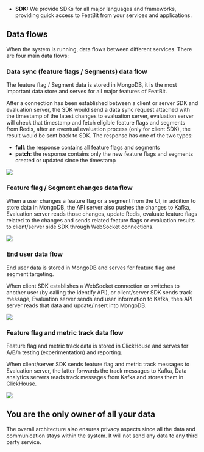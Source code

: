 * **SDK:** We provide SDKs for all major languages and frameworks, providing quick access to FeatBit from your services and applications.

## Data flows

When the system is running, data flows between different services. There are four main data flows:

### Data sync (feature flags / Segments) data flow

The feature flag / Segment data is stored in MongoDB, it is the most important data store and serves for all major features of FeatBit.

After a connection has been established between a client or server SDK and evaluation server, the SDK would send a data sync request attached with the timestamp of the latest changes to evaluation server, evaluation server will check that timestamp and fetch eligible feature flags and segments from Redis, after an eventual evaluation process (only for client SDK), the result would be sent back to SDK. The response has one of the two types:

* **full**: the response contains all feature flags and segments
* **patch**: the response contains only the new feature flags and segments created or updated since the timestamp

![](../tech-stack/assets/architecture/002.png)

### Feature flag / Segment changes data flow

When a user changes a feature flag or a segment from the UI, in addition to store data in MongoDB, the API server also pushes the changes to Kafka, Evaluation server reads those changes, update Redis, evaluate feature flags related to the changes and sends related feature flags or evaluation results to client/server side SDK through WebSocket connections.

![](../tech-stack/assets/architecture/003.png)

### End user data flow

End user data is stored in MongoDB and serves for feature flag and segment targeting.

When client SDK establishes a WebSocket connection or switches to another user (by calling the identify API), or client/server SDK sends track message,  Evaluation server sends end user information to Kafka, then API server reads that data and update/insert into MongoDB.

![](../tech-stack/assets/architecture/004.png)

### Feature flag and metric track data flow

Feature flag and metric track data is stored in ClickHouse and serves for A/B/n testing (experimentation) and reporting.

When client/server SDK sends feature flag and metric track messages to Evaluation server, the latter forwards the track messages to Kafka, Data analytics servers reads track messages from Kafka and stores them in ClickHouse.

![](../tech-stack/assets/architecture/005.png)

## **You are the only owner of all your data**

The overall architecture also ensures privacy aspects since all the data and communication stays within the system. It will not send any data to any third party service.
